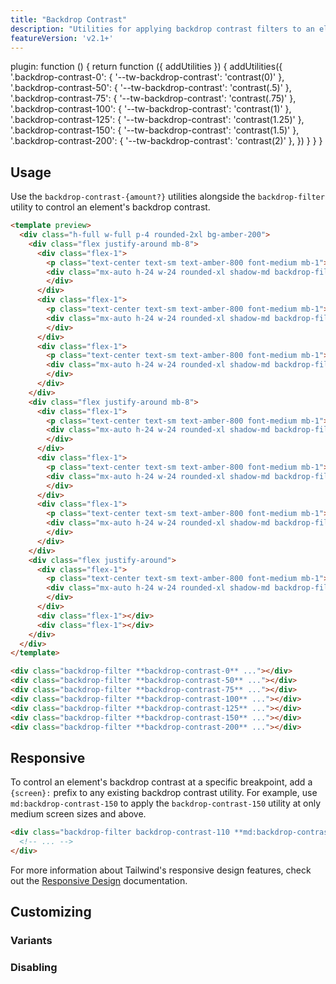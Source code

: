 ```yaml
---
title: "Backdrop Contrast"
description: "Utilities for applying backdrop contrast filters to an element."
featureVersion: 'v2.1+'
---
```



  plugin: function () {
    return function ({ addUtilities }) {
      addUtilities({
        '.backdrop-contrast-0': { '--tw-backdrop-contrast': 'contrast(0)' },
        '.backdrop-contrast-50': { '--tw-backdrop-contrast': 'contrast(.5)' },
        '.backdrop-contrast-75': { '--tw-backdrop-contrast': 'contrast(.75)' },
        '.backdrop-contrast-100': { '--tw-backdrop-contrast': 'contrast(1)' },
        '.backdrop-contrast-125': { '--tw-backdrop-contrast': 'contrast(1.25)' },
        '.backdrop-contrast-150': { '--tw-backdrop-contrast': 'contrast(1.5)' },
        '.backdrop-contrast-200': { '--tw-backdrop-contrast': 'contrast(2)' },
      })
    }
  }
}

## Usage

Use the `backdrop-contrast-{amount?}` utilities alongside the `backdrop-filter` utility to control an element's backdrop contrast.

```html amber
<template preview>
  <div class="h-full w-full p-4 rounded-2xl bg-amber-200">
    <div class="flex justify-around mb-8">
      <div class="flex-1">
        <p class="text-center text-sm text-amber-800 font-medium mb-1">.backdrop-contrast-0</p>
        <div class="mx-auto h-24 w-24 rounded-xl shadow-md backdrop-filter backdrop-contrast-0">
        </div>
      </div>
      <div class="flex-1">
        <p class="text-center text-sm text-amber-800 font-medium mb-1">.backdrop-contrast-50</p>
        <div class="mx-auto h-24 w-24 rounded-xl shadow-md backdrop-filter backdrop-contrast-50">
        </div>
      </div>
      <div class="flex-1">
        <p class="text-center text-sm text-amber-800 font-medium mb-1">.backdrop-contrast-75</p>
        <div class="mx-auto h-24 w-24 rounded-xl shadow-md backdrop-filter backdrop-contrast-75">
        </div>
      </div>
    </div>
    <div class="flex justify-around mb-8">
      <div class="flex-1">
        <p class="text-center text-sm text-amber-800 font-medium mb-1">.backdrop-contrast-100</p>
        <div class="mx-auto h-24 w-24 rounded-xl shadow-md backdrop-filter backdrop-contrast-100">
        </div>
      </div>
      <div class="flex-1">
        <p class="text-center text-sm text-amber-800 font-medium mb-1">.backdrop-contrast-125</p>
        <div class="mx-auto h-24 w-24 rounded-xl shadow-md backdrop-filter backdrop-contrast-125">
        </div>
      </div>
      <div class="flex-1">
        <p class="text-center text-sm text-amber-800 font-medium mb-1">.backdrop-contrast-150</p>
        <div class="mx-auto h-24 w-24 rounded-xl shadow-md backdrop-filter backdrop-contrast-150">
        </div>
      </div>
    </div>
    <div class="flex justify-around">
      <div class="flex-1">
        <p class="text-center text-sm text-amber-800 font-medium mb-1">.backdrop-contrast-200</p>
        <div class="mx-auto h-24 w-24 rounded-xl shadow-md backdrop-filter backdrop-contrast-200">
        </div>
      </div>
      <div class="flex-1"></div>
      <div class="flex-1"></div>
    </div>
  </div>
</template>

<div class="backdrop-filter **backdrop-contrast-0** ..."></div>
<div class="backdrop-filter **backdrop-contrast-50** ..."></div>
<div class="backdrop-filter **backdrop-contrast-75** ..."></div>
<div class="backdrop-filter **backdrop-contrast-100** ..."></div>
<div class="backdrop-filter **backdrop-contrast-125** ..."></div>
<div class="backdrop-filter **backdrop-contrast-150** ..."></div>
<div class="backdrop-filter **backdrop-contrast-200** ..."></div>
```

## Responsive

To control an element's backdrop contrast at a specific breakpoint, add a `{screen}:` prefix to any existing backdrop contrast utility. For example, use `md:backdrop-contrast-150` to apply the `backdrop-contrast-150` utility at only medium screen sizes and above.

```html
<div class="backdrop-filter backdrop-contrast-110 **md:backdrop-contrast-150** ...">
  <!-- ... -->
</div>
```

For more information about Tailwind's responsive design features, check out the [Responsive Design](/docs/responsive-design) documentation.

## Customizing

### Variants

<Variants plugin="backdropContrast" name="backdrop contrast" />

### Disabling

<Disabling plugin="backdropContrast" name="backdrop contrast" />
